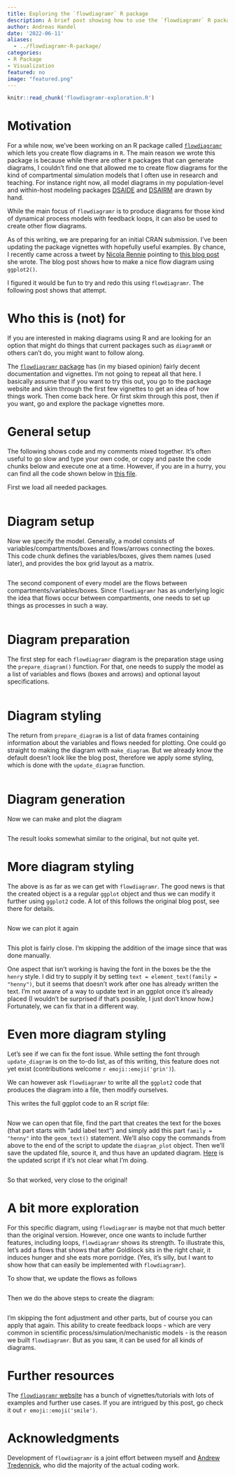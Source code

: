 ```yaml
---
title: Exploring the `flowdiagramr` R package  
description: A brief post showing how to use the `flowdiagramr` R package to make flowcharts.
author: Andreas Handel
date: '2022-06-11'
aliases: 
  - ../flowdiagramr-R-package/
categories: 
- R Package
- Visualization
featured: no
image: "featured.png"
---
```




```r
knitr::read_chunk('flowdiagramr-exploration.R')
```


# Motivation

For a while now, we've been working on an R package called [`flowdiagramr`](https://andreashandel.github.io/flowdiagramr/) which lets you create flow diagrams in `R`. The main reason we wrote this package is because while there are other `R` packages that can generate diagrams, I couldn't find one that allowed me to create flow diagrams for the kind of compartmental simulation models that I often use in research and teaching. For instance right now, all model diagrams in my population-level and within-host modeling packages [DSAIDE](https://ahgroup.github.io/DSAIDE/) and [DSAIRM](https://ahgroup.github.io/DSAIRM/) are drawn by hand.

While the main focus of `flowdiagramr` is to produce diagrams for those kind of dynamical process models with feedback loops, it can also be used to create other flow diagrams.

As of this writing, we are preparing for an initial CRAN submission. I've been updating the package vignettes with hopefully useful examples. By chance, I recently came across a tweet by [Nicola Rennie](https://nrennie.rbind.io/) pointing to [this blog post](https://nrennie.rbind.io/blog/2022-06-06-creating-flowcharts-with-ggplot2/) she wrote. The blog post shows how to make a nice flow diagram using `ggplot2()`. 

I figured it would be fun to try and redo this using `flowdiagramr`. The following post shows that attempt.


# Who this is (not) for

If you are interested in making diagrams using R and are looking for an option that might do things that current packages such as `diagrammR` or others can't do, you might want to follow along. 

The [`flowdiagramr` package](https://andreashandel.github.io/flowdiagramr/) has (in my biased opinion) fairly decent documentation and vignettes. I'm not going to repeat all that here. I basically assume that if you want to try this out, you go to the package website and skim through the first few vignettes to get an idea of how things work. Then come back here. Or first skim through this post, then if you want, go and explore the package vignettes more.


# General setup

The following shows code and my comments mixed together. It's often useful to go slow and type your own code, or copy and paste the code chunks below and execute one at a time. However, if you are in a hurry, you can find all the code shown below in [this file](flowdiagramr-exploration.R).


First we load all needed packages.

```r
```


# Diagram setup

Now we specify the model. Generally, a model consists of variables/compartments/boxes and flows/arrows connecting the boxes. 
This code chunk defines the variables/boxes, gives them names (used later), and provides the box grid layout as a matrix.

```r
```

The second component of every model are the flows between compartments/variables/boxes. Since `flowdiagramr` has as underlying logic the idea that flows occur between compartments, one needs to set up things as processes in such a way.


```r
```


# Diagram preparation

The first step for each `flowdiagramr` diagram is the preparation stage using the `prepare_diagram()` function. For that, one needs to supply the model as a list of variables and flows (boxes and arrows) and optional layout specifications.


```r
```

# Diagram styling

The return from `prepare_diagram` is a list of data frames containing information about the variables and flows needed for plotting. One could go straight to making the diagram with `make_diagram`. But we already know the default doesn't look like the blog post, therefore we apply some styling, which is done with the `update_diagram` function.

```r
```


# Diagram generation

Now we can make and plot the diagram

```r
```

The result looks somewhat similar to the original, but not quite yet.


# More diagram styling

The above is as far as we can get with `flowdiagramr`. The good news is that the created object is a a regular `ggplot` object and thus we can modify it further using `ggplot2` code. A lot of this follows the original blog post, see there for details.



```r
```

Now we can plot it again

```r
```

This plot is fairly close. I'm skipping the addition of the image since that was done manually.

One aspect that isn't working is having the font in the boxes be the the `henry` style. I did try to supply it by setting `text = element_text(family = "henny")`, but it seems that doesn't work after one has already written the text. I'm not aware of a way to update text in an ggplot once it's already placed (I wouldn't be surprised if that's possible, I just don't know how.) Fortunately, we can fix that in a different way.


# Even more diagram styling

Let's see if we can fix the font issue. While setting the font through `update_diagram` is on the to-do list, as of this writing, this feature does not yet exist (contributions welcome `r emoji::emoji('grin')`).

We can however ask `flowdiagramr` to write all the `ggplot2` code that produces the diagram into a file, then modify ourselves.

This writes the full ggplot code to an R script file:

```r
```

Now we can open that file, find the part that creates the text for the boxes (that part starts with "add label text") and simply add this part `family = "henny"` into the `geom_text()` statement. We'll also copy the commands from above to the end of the script to update the `diagram_plot` object. Then we'll save the updated file, source it, and thus have an updated diagram. [Here](gl_diag_mod.R) is the updated script if it's not clear what I'm doing.


```r
```

So that worked, very close to the original!



# A bit more exploration

For this specific diagram, using `flowdiagramr` is maybe not that much better than the original version. However, once one wants to include further features, including loops, `flowdiagramr` shows its strength. To illustrate this, let's add a flows that shows that after Goldilock sits in the right chair, it induces hunger and she eats more porridge. (Yes, it's silly, but I want to show how that can easily be implemented with `flowdiagramr`). 

To show that, we update the flows as follows

```r
```


Then we do the above steps to create the diagram:

```r
```

I'm skipping the font adjustment and other parts, but of course you can apply that again. This ability to create feedback loops - which are very common in scientific process/simulation/mechanistic models - is the reason we built `flowdiagramr`. But as you saw, it can be used for all kinds of diagrams.


# Further resources

The [`flowdiagramr` website](https://andreashandel.github.io/flowdiagramr/) has a bunch of vignettes/tutorials with lots of examples and further use cases. If you are intrigued by this post, go check it out `r emoji::emoji('smile')`.


# Acknowledgments

Development of `flowdiagramr` is a joint effort between myself and [Andrew Tredennick](https://atredennick.github.io/), who did the majority of the actual coding work.

